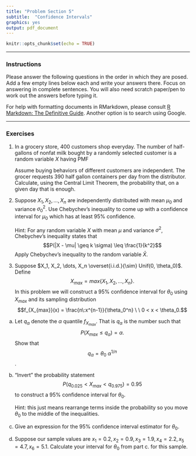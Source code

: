 ```yaml
---
title: "Problem Section 5"
subtitle:  "Confidence Intervals"
graphics: yes
output: pdf_document
---
```


```r
knitr::opts_chunk$set(echo = TRUE)
```

* * * 
### Instructions

Please answer the following questions in the order in which they are posed. Add a few empty lines below each and write your answers there. Focus on answering in complete sentences. You will also need scratch paper/pen to work out the answers before typing it.

For help with formatting documents in RMarkdown, please consult [R Markdown: The Definitive Guide](https://bookdown.org/yihui/rmarkdown/). Another option is to search using Google. 

* * *

### Exercises 

1. In a grocery store, 400 customers shop everyday. The number of half-gallons of nonfat milk bought by a randomly selected customer is a random variable $X$ having PMF
\begin{align*}
f(x) &= \left\{ \begin{array}{cc}
                0.3 & x=0\\
                0.5 & x=1 \\
                0.2 & x=2 \end{array} \right.
\end{align*}

   Assume buying behaviors of different customers are independent. The grocer requests 390 half gallon containers per day from the distributor. Calculate, using the Central Limit Theorem,  the probability that, on a given day that is enough.  


2. Suppose $X_1, X_2, \dots, X_n$ are independently distributed with mean $\mu_0$ and variance $\sigma^2_0$.  Use Chebychev's inequality to come up with a confidence interval for $\mu_0$ which has at least 95% confidence.  

   Hint: For any random variable $X$ with mean $\mu$ and variance $\sigma^2$, Chebychev's inequality states that 
$$P(|X - \mu| \geq k \sigma) \leq \frac{1}{k^2}$$
  Apply Chebychev's inequality to the random variable $\bar{X}$.

3.  Suppose $X_1, X_2, \dots, X_n \overset{i.i.d.}{\sim} Unif(0, \theta_0)$.
Define
$$X_{max} = max \left\{X_1,X_2, \dots, X_n \right\}.$$
In this problem we will construct a 95\% confidence interval for $\theta_0$
using $X_{max}$ and its sampling distribution 
$$f_{X_{max}}(x) = \frac{n\:x^{n-1}}{\theta_0^n} \ \ 0 < x < \theta_0.$$ 

a. Let $q_{\alpha}$ denote the $\alpha$ quantile $f_{X_{max}}$. That is $q_{\alpha}$ is the number such that
$$P(X_{max} \leq q_{\alpha}) = \alpha.$$
Show that 
$$q_{\alpha} = \theta_0\: \alpha^{1/n}$$.

b. "Invert" the probability statement
$$P\left( q_{0.025} < X_{max} < q_{0.975} \right) = 0.95$$
to construct a 95% confidence interval for $\theta_0$. 

   Hint: this just means rearrange terms inside the probability so you move $\theta_0$ to the middle of the inequalities. 

c. Give an expression for the 95% confidence interval estimator for $\theta_0$.

d. Suppose our sample values are $x_1 = 0.2, x_2 = 0.9, x_3 = 1.9, x_4 = 2.2, x_5 = 4.7, x_6 = 5.1$. Calculate your interval for $\theta_0$ from part c. for this sample. 